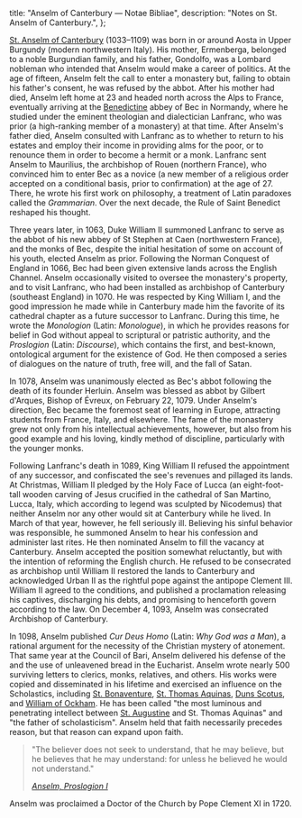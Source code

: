   title: "Anselm of Canterbury — Notae Bibliae",
  description: "Notes on St. Anselm of Canterbury.",
};

<Initial text="Anselm of Canterbury"/>

[St. Anselm of Canterbury](/glossary/names#anselm) (1033–1109) was born in or around Aosta in Upper Burgundy (modern northwestern Italy). His mother, Ermenberga, belonged to a noble Burgundian family, and his father, Gondolfo, was a Lombard nobleman who intended that Anselm would make a career of politics. At the age of fifteen, Anselm felt the call to enter a monastery but, failing to obtain his father's consent, he was refused by the abbot. After his mother had died, Anselm left home at 23 and headed north across the Alps to France, eventually arriving at the [Benedictine](/people/saints/medieval/benedict-of-nursia) abbey of Bec in Normandy, where he studied under the eminent theologian and dialectician Lanfranc, who was prior (a high-ranking member of a monastery) at that time. After Anselm's father died, Anselm consulted with Lanfranc as to whether to return to his estates and employ their income in providing alms for the poor, or to renounce them in order to become a hermit or a monk. Lanfranc sent Anselm to Maurilius, the archbishop of Rouen (northern France), who convinced him to enter Bec as a novice (a new member of a religious order accepted on a conditional basis, prior to confirmation) at the age of 27. There, he wrote his first work on philosophy, a treatment of Latin paradoxes called the *Grammarian*. Over the next decade, the Rule of Saint Benedict reshaped his thought.

Three years later, in 1063, Duke William II summoned Lanfranc to serve as the abbot of his new abbey of St Stephen at Caen (northwestern France), and the monks of Bec, despite the initial hesitation of some on account of his youth, elected Anselm as prior. Following the Norman Conquest of England in 1066, Bec had been given extensive lands across the English Channel. Anselm occasionally visited to oversee the monastery's property, and to visit Lanfranc, who had been installed as archbishop of Canterbury (southeast England) in 1070. He was respected by King William I, and the good impression he made while in Canterbury made him the favorite of its cathedral chapter as a future successor to Lanfranc. During this time, he wrote the *Monologion* (Latin: *Monologue*), in which he provides reasons for belief in God without appeal to scriptural or patristic authority, and the *Proslogion* (Latin: *Discourse*), which contains the first, and best-known, ontological argument for the existence of God. He then composed a series of dialogues on the nature of truth, free will, and the fall of Satan.

In 1078, Anselm was unanimously elected as Bec's abbot following the death of its founder Herluin. Anselm was blessed as abbot by Gilbert d'Arques, Bishop of Évreux, on February 22, 1079. Under Anselm's direction, Bec became the foremost seat of learning in Europe, attracting students from France, Italy, and elsewhere. The fame of the monastery grew not only from his intellectual achievements, however, but also from his good example and his loving, kindly method of discipline, particularly with the younger monks.

Following Lanfranc's death in 1089, King William II refused the appointment of any successor, and confiscated the see's revenues and pillaged its lands. At Christmas, William II pledged by the Holy Face of Lucca (an eight-foot-tall wooden carving of Jesus crucified in the cathedral of San Martino, Lucca, Italy, which according to legend was sculpted by Nicodemus) that neither Anselm nor any other would sit at Canterbury while he lived. In March of that year, however, he fell seriously ill. Believing his sinful behavior was responsible, he summoned Anselm to hear his confession and administer last rites. He then nominated Anselm to fill the vacancy at Canterbury. Anselm accepted the position somewhat reluctantly, but with the intention of reforming the English church. He refused to be consecrated as archbishop until William II restored the lands to Canterbury and acknowledged Urban II as the rightful pope against the antipope Clement III. William II agreed to the conditions, and published a proclamation releasing his captives, discharging his debts, and promising to henceforth govern according to the law. On December 4, 1093, Anselm was consecrated Archbishop of Canterbury.

In 1098, Anselm published *Cur Deus Homo* (Latin: *Why God was a Man*), a rational argument for the necessity of the Christian mystery of atonement. That same year at the Council of Bari, Anselm delivered his defense of the <Definition lang="latin" anchor="filioque" text="Filioque"/> and the use of unleavened bread in the Eucharist. Anselm wrote nearly 500 surviving letters to clerics, monks, relatives, and others. His works were copied and disseminated in his lifetime and exercised an influence on the Scholastics, including [St. Bonaventure](/people/saints/medieval/bonaventure-of-bagone), [St. Thomas Aquinas](/people/saints/medieval/thomas-aquinas), [Duns Scotus](/people/scholars/duns-scotus), and [William of Ockham](/people/scholars/william-of-ockham). He has been called "the most luminous and penetrating intellect between [St. Augustine](/people/saints/latin-fathers/augustine-of-hippo) and St. Thomas Aquinas" and "the father of scholasticism". Anselm held that faith necessarily precedes reason, but that reason can expand upon faith.

> "The believer does not seek to understand, that he may believe, but he believes that he may understand: for unless he believed he would not understand."
>
> <cite>[Anselm, *Proslogion I*](https://sourcebooks.fordham.edu/basis/anselm-proslogium.asp#CHAPTER%20I)</cite>

Anselm was proclaimed a Doctor of the Church by Pope Clement XI in 1720.
